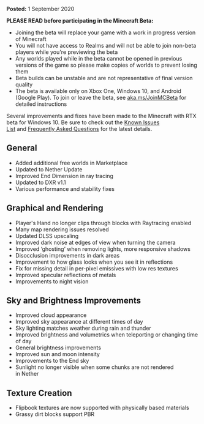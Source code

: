 **Posted:** 1 September 2020

**PLEASE READ before participating in the Minecraft Beta:**

-   Joining the beta will replace your game with a work in progress version of Minecraft
-   You will not have access to Realms and will not be able to join non-beta players while you're previewing the beta
-   Any worlds played while in the beta cannot be opened in previous versions of the game so please make copies of worlds to prevent losing them
-   Beta builds can be unstable and are not representative of final version quality
-   The beta is available only on Xbox One, Windows 10, and Android (Google Play). To join or leave the beta, see [aka.ms/JoinMCBeta](https://aka.ms/JoinMCBeta) for detailed instructions

Several improvements and fixes have been made to the Minecraft with RTX beta for Windows 10. Be sure to check out the [Known Issues List](https://help.minecraft.net/hc/en-us/articles/360042255511-Minecraft-with-RTX-Beta-Known-Issues-List) and [Frequently Asked Questions](https://help.minecraft.net/hc/en-us/articles/360041035092-Minecraft-NVIDIA-RTX-FAQ) for the latest details.

## **General** 

-   Added additional free worlds in Marketplace 
-   Updated to Nether Update 
-   Improved End Dimension in ray tracing  
-   Updated to DXR v1.1 
-   Various performance and stability fixes 

## **Graphical and Rendering**  

-   Player's Hand no longer clips through blocks with Raytracing enabled 
-   Many map rendering issues resolved 
-   Updated DLSS upscaling 
-   Improved dark noise at edges of view when turning the camera 
-   Improved ‘ghosting’ when removing lights, more responsive shadows 
-   Disocclusion improvements in dark areas  
-   Improvement to how glass looks when you see it in reflections  
-   Fix for missing detail in per-pixel emissives with low res textures 
-   Improved specular reflections of metals 
-   Improvements to night vision 

## **Sky and Brightness Improvements** 

-   Improved cloud appearance 
-   Improved sky appearance at different times of day 
-   Sky lighting matches weather during rain and thunder  
-   Improved brightness and volumetrics when teleporting or changing time of day 
-   General brightness improvements 
-   Improved sun and moon intensity 
-   Improvements to the End sky 
-   Sunlight no longer visible when some chunks are not rendered in Nether 

## **Texture Creation** 

-   Flipbook textures are now supported with physically based materials 
-   Grassy dirt blocks support PBR